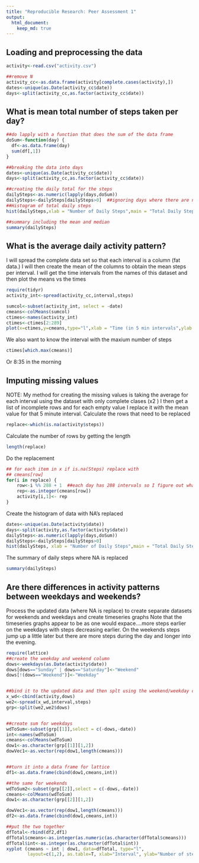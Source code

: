 ```yaml
---
title: "Reproducible Research: Peer Assessment 1"
output: 
  html_document:
    keep_md: true
---
```



## Loading and preprocessing the data

```r
activity<-read.csv("activity.csv")

##remove N
activity_cc<-as.data.frame(activity[complete.cases(activity),])
dates<-unique(as.Date(activity_cc$date))
days<-split(activity_cc,as.factor(activity_cc$date))
```

## What is mean total number of steps taken per day?
```r
##do lapply with a function that does the sum of the data frame
doSum<-function(day) {
  df<-as.data.frame(day)
  sum(df[,1])
}

##breaking the data into days
dates<-unique(as.Date(activity_cc$date))
days<-split(activity_cc,as.factor(activity_cc$date))

##creating the daily total for the steps
dailySteps<-as.numeric(lapply(days,doSum))
dailySteps<-dailySteps[dailySteps>0]  ##ignoring days where there are no steps as first and last day is NA
##Histogram of total daily steps
hist(dailySteps,xlab = "Number of Daily Steps",main = "Total Daily Step Frequency")

##summary including the mean and median
summary(dailySteps)


```



## What is the average daily activity pattern?

I will spread the complete data set so that each interval is a column (fat data.)  I will then create the mean of the columns
to obtain the mean steps per interval.  I will get the time intervals from the names of this dataset and then plot the means vs the times

```r
require(tidyr)
activity_int<-spread(activity_cc,interval,steps)

sumcol<-subset(activity_int, select = -date)
cmeans<-colMeans(sumcol)
ctimes<-names(activity_int)
ctimes<-ctimes[2:289]
plot(x=ctimes,y=cmeans,type="l",xlab = "Time (in 5 min intervals",ylab = "Mean Steps", main="Daily Activity Pattern")
```

We also want to know the interval with the maxium number of steps

```r
ctimes[which.max(cmeans)]
```
Or 8:35 in the morning

## Imputing missing values
NOTE: My method for creating the missing values is taking the average for each interval using the dataset with only complete clases (x2
)  I then get a list of incomplete rows and for each empty value I replace it with the mean value for that 5 minute interval.
Calculate the rows that need to be replaced
```R
replace<-which(is.na(activity$steps))
```

Calculate the number of rows by getting the length
```R
length(replace)
```

Do the replacement
```R
## for each item in x if is.na(Steps) replace with
## cmeans[row]
for(i in replace) {
    row<-i %% 288 + 1  ##each day has 288 intervals so I figure out what interval it is using the modulo of 288 +1 (since its base 1)
    rep<-as.integer(cmeans[row])
    activity[i,1]<- rep
}
```

Create the histogram of data with NA's replaced
```R
dates<-unique(as.Date(activity$date))
days<-split(activity,as.factor(activity$date))
dailySteps<-as.numeric(lapply(days,doSum))
dailySteps<-dailySteps[dailySteps>0]
hist(dailySteps, xlab = "Number of Daily Steps",main = "Total Daily Step Frequency (NA's replaced)")
```

The summary of daily steps where NA is replaced

```r
summary(dailySteps)
```


## Are there differences in activity patterns between weekdays and weekends?

Process the updated data (where NA is replace) to create separate datasets for weekends and weekdays and create timeseries graphs
Note that the timeseries graphs appear to be as one would expace....more steps earlier on the weekdays with steps decreasing earlier.  On the weekends steps jump up a little later but there are more steps during the day and longer into the evening.
```r
require(lattice)
##create the weekday and weekend column
dows<-weekdays(as.Date(activity$date))
dows[dows=="Sunday" | dows=="Saturday"]<-"Weekend"
dows[!(dows=="Weekend")]<-"Weekday"


##bind it to the updated data and then splt using the weekend/weekday column as a factor
x_wd<-cbind(activity,dows)
we2<-spread(x_wd,interval,steps)
grp<-split(we2,we2$dows)


##create sum for weekdays
wdToSum<-subset(grp[[1]],select = c(-dows,-date))
int<-names(wdToSum)
cmeans<-colMeans(wdToSum)
dow1<-as.character(grp[[1]][1,2])
dowVec1<-as.vector(rep(dow1,length(cmeans)))


##turn it into a data frame for lattice
df1<-as.data.frame(cbind(dow1,cmeans,int))

##the same for weekends
wdToSum2<-subset(grp[[2]],select = c(-dows,-date))
cmeans<-colMeans(wdToSum)
dow1<-as.character(grp[[2]][1,2])

dowVec1<-as.vector(rep(dow1,length(cmeans)))
df2<-as.data.frame(cbind(dow1,cmeans,int))

##put the two together
dfTotal<-rbind(df2,df1)
dfTotal$cmeans<-as.integer(as.numeric(as.character(dfTotal$cmeans)))
dfTotal$int<-as.integer(as.character(dfTotal$int))
xyplot (cmeans ~ int | dow1, data=dfTotal, type="l",
        layout=c(1,2), as.table=T, xlab="Interval", ylab="Number of steps")

```
